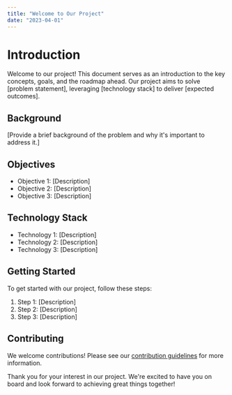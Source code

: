 ---
title: "Welcome to Our Project"
date: "2023-04-01"
---

# Introduction

Welcome to our project! This document serves as an introduction to the key concepts, goals, and the roadmap ahead. Our project aims to solve [problem statement], leveraging [technology stack] to deliver [expected outcomes].

## Background

[Provide a brief background of the problem and why it's important to address it.]

## Objectives

- Objective 1: [Description]
- Objective 2: [Description]
- Objective 3: [Description]

## Technology Stack

- Technology 1: [Description]
- Technology 2: [Description]
- Technology 3: [Description]

## Getting Started

To get started with our project, follow these steps:

1. Step 1: [Description]
2. Step 2: [Description]
3. Step 3: [Description]

## Contributing

We welcome contributions! Please see our [contribution guidelines](/CONTRIBUTING.md) for more information.

Thank you for your interest in our project. We're excited to have you on board and look forward to achieving great things together!
